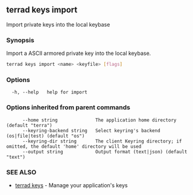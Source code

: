 ## terrad keys import

Import private keys into the local keybase

### Synopsis

Import a ASCII armored private key into the local keybase.

```sh Terrad
terrad keys import <name> <keyfile> [flags]
```

### Options

```
  -h, --help   help for import
```

### Options inherited from parent commands

```
      --home string              The application home directory (default "terra")
      --keyring-backend string   Select keyring's backend (os|file|test) (default "os")
      --keyring-dir string       The client Keyring directory; if omitted, the default 'home' directory will be used
      --output string            Output format (text|json) (default "text")
```

### SEE ALSO

* [terrad keys](terrad_keys.md)	 - Manage your application's keys


